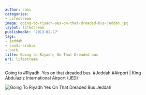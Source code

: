 ```yaml
---
author: rami
categories:
- Lifestream
image: going-to-riyadh-yes-on-that-dreaded-bus-jeddah.jpg
layout: lifestream
publishedAt: '2013-02-17'
tags:
- jeddah
- saudi-arabia
- path
title: Going to Riyadh; On That Dreaded bus
url: lifestream
---
```


Going to #Riyadh. Yes on that dreaded bus. #Jeddah #Airport | King Abdulaziz International Airport (JED) 

![Going To Riyadh Yes On That Dreaded Bus Jeddah](/assets/images/content/lifestream/going-to-riyadh-yes-on-that-dreaded-bus-jeddah.jpg )